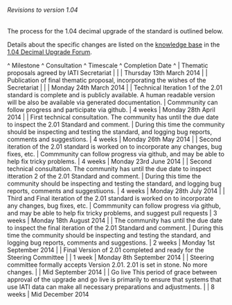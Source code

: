====== Revisions to version 1.04 ======

The process for the 1.04 decimal upgrade of the standard is outlined below.

Details about the specific changes are listed on the [[http://support.iatistandard.org/|knowledge base]] in the [[http://support.iatistandard.org/forums/22743317-1-04-Decimal-Upgrade|1.04 Decimal Upgrade Forum]].

^ Milestone ^ Consultation ^ Timescale ^ Completion Date ^
| Thematic proposals agreed by IATI Secretariat |  |  | Thursday 13th March 2014 |
| Publication of final thematic proposal, incorporating the wishes of the Secretariat |  |  | Monday 24th March 2014 | 
| Technical Iteration 1 of the 2.01 standard is complete and is publicly available. A human readable version will be also be available via generated documentation. | Commmunity can follow progress and participate via github. | 4 weeks | 	Monday 28th April 2014 | 
| First technical consultation. The community has until the due date to inspect the 2.01 Standard and comment. | During this time the community should be inspecting and testing the standard, and logging bug reports, comments and suggestions. | 4 weeks | Monday 26th May 2014 | 
| Second iteration of the 2.01 standard is worked on to incorporate any changes, bug fixes, etc. | Commmunity can follow progress via github, and may be able to help fix tricky problems. | 4 weeks | Monday 23rd June 2014 | 
| Second technical consultation. The community has until the due date to inspect itteration 2 of the 2.01 Standard and comment. | During this time the community should be inspecting and testing the standard, and logging bug reports, comments and suggestiuons. | 4 weeks | Monday 28th July 2014 | 
| Third and Final iteration of the 2.01 standard is worked on to incorporate any changes, bug fixes, etc. | Commmunity can follow progress via github, and may be able to help fix tricky problems, and suggest pull requests | 3 weeks | Monday 18th August 2014 | 
| The community has until the due date to inspect the final iteration of the 2.01 Standard and comment. | During this time the community should be inspecting and testing the standard, and logging bug reports, comments and suggestions.  | 2 weeks  | Monday 1st September 2014 | 
| Final Version of 2.01 completed and ready for the Steering Committee	 |  | 1 week | Monday 8th September 2014 | 
| Steering committee formally accepts Version 2.01. 2.01 is set in stone. No more changes. |  | Mid September 2014 | 
| Go live	This period of grace between approval of the upgrade and go live is primarily to ensure that systems that use IATI data can make all necessary preparations and adjustments. |   | 8 weeks | Mid December 2014